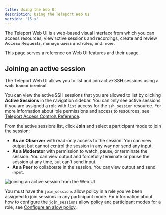 ```yaml
---
title: Using the Web UI
description: Using the Teleport Web UI
version: '15.x'
---
```


The Teleport Web UI is a web-based visual interface from which you can access resources,
view active sessions and recordings, create and review Access Requests,
manage users and roles, and more.

This page serves a reference on Web UI features and their usage.

## Joining an active session

The Teleport Web UI allows you to list and join active SSH sessions using a web-based terminal.

You can view the active SSH sessions that you are allowed to list by clicking **Active Sessions** in the navigation sidebar.
You can only see active sessions if you are assigned a role with `list` access for the `ssh_session` resource.
For more information about role permissions and access to resources, see [Teleport Access Controls
Reference](/access-controls/reference).

From the active sessions list, click **Join** and select a participant mode to join the session:

- **As an Observer** with read-only access to the session. You can view output but cannot control the session in any way nor
  send any input.
- **As a Moderator** with permission to watch, pause, or terminate the session. You can view output and forcefully terminate
  or pause the session at any time, but can't send input.
- **As a Peer** to collaborate in the session. You can view output and send input.

![joining an active session from the Web UI](../../assets/webui-active-session-0471242e8b.png)

You must have the `join_sessions` allow policy in a role you've been assigned to join sessions in any participant mode.
For information about how to configure the `join_sessions` allow policy and participant modes for a role, see
[Configure an allow policy](/access-controls/guides/moderated-sessions#configure-an-allow-policy).
